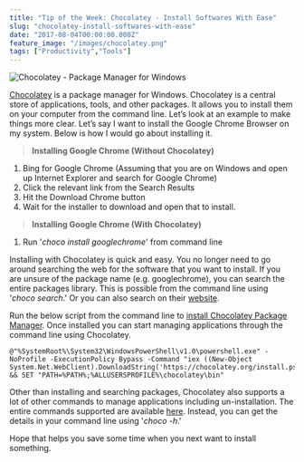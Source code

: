```yaml
---
title: "Tip of the Week: Chocolatey - Install Softwares With Ease"
slug: "chocolatey-install-softwares-with-ease"
date: "2017-08-04T00:00:00.000Z"
feature_image: "/images/chocolatey.png"
tags: ["Productivity","Tools"]
---
```


![Chocolatey - Package Manager for Windows](/images/chocolatey.png)

[Chocolatey](https://chocolatey.org/) is a package manager for Windows. Chocolatey is a central store of applications, tools, and other packages. It allows you to install them on your computer from the command line. Let’s look at an example to make things more clear. Let’s say I want to install the Google Chrome Browser on my system. Below is how I would go about installing it.

> **Installing Google Chrome (Without Chocolatey)**

1.  Bing for Google Chrome (Assuming that you are on Windows and open up Internet Explorer and search for Google Chrome)
2.  Click the relevant link from the Search Results
3.  Hit the Download Chrome button
4.  Wait for the installer to download and open that to install.

> **Installing Google Chrome (With Chocolatey)**

1.  Run '_choco install googlechrome_' from command line

Installing with Chocolatey is quick and easy. You no longer need to go around searching the web for the software that you want to install. If you are unsure of the package name (e.g. googlechrome), you can search the entire packages library. This is possible from the command line using '_choco search_.' Or you can also search on their [website](https://chocolatey.org/packages).

Run the below script from the command line to [install Chocolatey Package Manager](https://chocolatey.org/install). Once installed you can start managing applications through the command line using Chocolatey.

    @"%SystemRoot%\System32\WindowsPowerShell\v1.0\powershell.exe" -NoProfile -ExecutionPolicy Bypass -Command "iex ((New-Object System.Net.WebClient).DownloadString('https://chocolatey.org/install.ps1'))" && SET "PATH=%PATH%;%ALLUSERSPROFILE%\chocolatey\bin"
    

Other than installing and searching packages, Chocolatey also supports a lot of other commands to manage applications including un-installation. The entire commands supported are available [here](https://chocolatey.org/docs/commandslist). Instead, you can get the details in your command line using '_choco -h_.'

Hope that helps you save some time when you next want to install something.